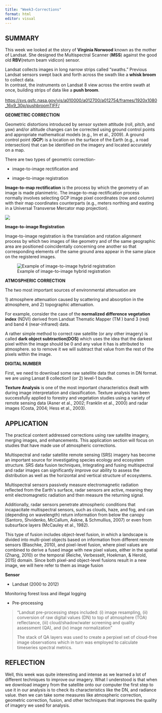 ```yaml
---
title: "Week3-Corrections"
format: html
editor: visual
---
```


## **SUMMARY**

This week we looked at the story of **Virginia Norwood** known as the mother of Landsat. She designed the Multispectral Scanner (**MSS**) against the good old **RBV**(return beam vidicon) sensor.

Landsat collects images in long narrow strips called "swaths." Previous Landsat sensors swept back and forth across the swath like a **whisk broom** to collect data.\
In contrast, the instruments on Landsat 8 view across the entire swath at once, building strips of data like a **push broom**.\
\
<https://svs.gsfc.nasa.gov/vis/a010000/a012700/a012754/frames/1920x1080_16x9_30p/pushbroomTIFF/>

**GEOMETRIC CORRECTION**

Geometric distortions introduced by sensor system attitude (roll, pitch, and yaw) and/or altitude changes can be corrected using ground control points and appropriate mathematical models (e.g., Im et al., 2009). A ground control point (**GCP**) is a location on the surface of the Earth (e.g., a road intersection) that can be identified on the imagery and located accurately on a map.

There are two types of geometric correction-

-   image-to-image rectification and

-   image-to-image registration

**Image-to-map rectification** is the process by which the geometry of an image is made planimetric. The image-to-map rectification process normally involves selecting GCP image pixel coordinates (row and column) with their map coordinates counterparts (e.g., meters northing and easting in a Universal Transverse Mercator map projection).

![](images/085194c43202c81b1bc66fd011ab5552.GC3.webp){fig-align="center"}

**Image-to-image Registration**

Image-to-image registration is the translation and rotation alignment process by which two images of like geometry and of the same geographic area are positioned coincidentally concerning one another so that corresponding elements of the same ground area appear in the same place on the registered images.

![Example of image-to-image hybrid registration](images/9bc14fff503998327710bd5d280f55cb.GC5.webp){fig-align="center"}

**ATMOSPHERIC CORRECTION**

The two most important sources of environmental attenuation are

1\) atmosphere attenuation caused by scattering and absorption in the atmosphere, and 2) topographic attenuation.

For example, consider the case of the **normalized difference vegetation index** (NDVI) derived from Landsat Thematic Mapper (TM ) band 3 (red) and band 4 (near-infrared) data.

A rather simple method to correct raw satellite (or any other imagery) is called **dark object subtraction(DOS)** which uses the idea that the darkest pixel within the image should be 0 and any value it has is attributed to atmosphere. so to remove it we will subtract that value from the rest of the pixels within the image.

**DIGITAL NUMBER**

First, we need to download some raw satellite data that comes in DN format. we are using Lansat 8 collection1 (or 2) level-1 bundle.

**Texture Analysis** is one of the most important characteristics dealt with during image interpretation and classification. Texture analysis has been successfully applied to forestry and vegetation studies using a variety of remote sensing data (Asner et al., 2002; Franklin et al., 2000) and radar images (Costa, 2004; Hess et al., 2003).

## **APPLICATION**

The practical content addressed corrections using raw satellite imagery, merging images, and enhancements. This application section will focus on studies that have made use of atmospheric corrections.

Multispectral and radar satellite remote sensing (SRS) imagery has become an important source for investigating species ecology and ecosystem structure. SRS data fusion techniques, Integrating and fusing multispectral and radar images can significantly improve our ability to assess the distribution as well as the horizontal and vertical structure of ecosystems.

Multispectral sensors passively measure electromagnetic radiation reflected from the Earth\'s surface, radar sensors are active, meaning they emit electromagnetic radiation and then measure the returning signal.

Additionally, radar sensors penetrate atmospheric conditions that incapacitate multispectral sensors, such as clouds, haze, and fog, and can (depending on wavelength) return information from below the canopy (Santoro, Shvidenko, McCallum, Askne, & Schmullius, 2007) or even from subsurface layers (McCauley et al., 1982).

This type of fusion includes object-level fusion, in which a landscape is divided into multi-pixel objects based on information from different remote sensors (Blaschke, 2010), and pixel-level fusion, where pixel values are combined to derive a fused image with new pixel values, either in the spatial (Zhang, 2010) or the temporal (Reiche, Verbesselt, Hoekman, & Herold, 2015) domain. Since both pixel-and object-level fusions result in a new image, we will here refer to them as image fusion

**Sensor**

-   Landsat (2000 to 2012)

Monitoring forest loss and illegal logging

-   Pre-processing

> "Landsat pre-processing steps included: (i) image resampling, (ii) conversion of raw digital values (DN) to top of atmosphere (TOA) reflectance, (iii) cloud/shadow/water screening and quality assessment (QA), and (iv) image normalization"
>
> The stack of QA layers was used to create a perpixel set of cloud-free image observations which in turn was employed to calculate timeseries spectral metrics.

## REFLECTION

Well, this week was quite interesting and intense as we learned a lot of different techniques to improve our imagery. What I understood is that when we download imagery from the satellite onto our computer the first step to use it in our analysis is to check its characteristics like the DN, and radiance value. then we can take some measures like atmospheric correction, geometric correction, fusion, and other techniques that improves the quality of imagery we used for analysis.
